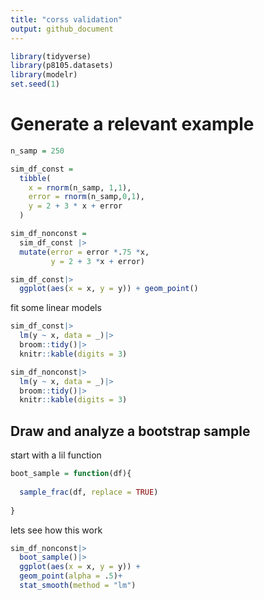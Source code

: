 ```yaml
---
title: "corss validation"
output: github_document
---
```




```r
library(tidyverse)
library(p8105.datasets)
library(modelr)
set.seed(1)
```

# Generate a relevant example 
```r
n_samp = 250

sim_df_const = 
  tibble(
    x = rnorm(n_samp, 1,1),
    error = rnorm(n_samp,0,1),
    y = 2 + 3 * x + error
  )

sim_df_nonconst = 
  sim_df_const |>
  mutate(error = error *.75 *x,
         y = 2 + 3 *x + error)

sim_df_const|>
  ggplot(aes(x = x, y = y)) + geom_point()
```


fit some linear models

```r
sim_df_const|>
  lm(y ~ x, data = _)|>
  broom::tidy()|>
  knitr::kable(digits = 3)

sim_df_nonconst|>
  lm(y ~ x, data = _)|>
  broom::tidy()|>
  knitr::kable(digits = 3)
```


## Draw and analyze a bootstrap sample

start with a lil function

```r
boot_sample = function(df){
  
  sample_frac(df, replace = TRUE)
  
}
```

lets see how this work

```r
sim_df_nonconst|>
  boot_sample()|>
  ggplot(aes(x = x, y = y)) + 
  geom_point(alpha = .5)+
  stat_smooth(method = "lm")
```

```r

```

